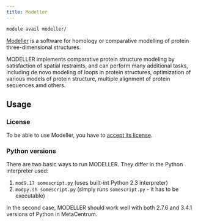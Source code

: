 ```yaml
---
title: Modeller
---
```

```bash
module avail modeller/
```

[Modeller](https://salilab.org/modeller/) is a software for homology or comparative modelling of protein three-dimensional structures.

MODELLER implements comparative protein structure modeling by satisfaction of spatial restraints, and can perform many additional tasks, including de novo modeling of loops in protein structures, optimization of various models of protein structure, multiple alignment of protein sequences amd others.

## Usage

### License

To be able to use Modeller, you have to [accept its license](https://signup.e-infra.cz/fed/registrar/?vo=meta&group=lic_modeller).

### Python versions

There are two basic ways to run MODELLER. They differ in the Python interpreter used:

1. `mod9.17 somescript.py` (uses built-int Python 2.3 interpreter)
2. `modpy.sh somescript.py` (simply runs `somescript.py` - it has to be executable)

In the second case, MODELLER should work well with both 2.7.6 and 3.4.1 versions of Python in MetaCentrum. 
